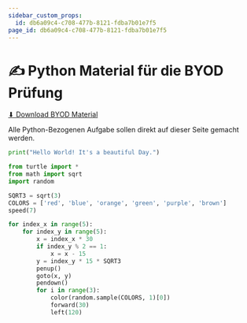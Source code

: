 ```yaml
---
sidebar_custom_props:
  id: db6a09c4-c708-477b-8121-fdba7b01e7f5
page_id: db6a09c4-c708-477b-8121-fdba7b01e7f5
---
```

# ✍️ Python Material für die BYOD Prüfung

<a href="https://ofi.gbsl.website/files/material_byod.zip">⬇ Download BYOD Material</a>

Alle Python-Bezogenen Aufgabe sollen direkt auf dieser Seite gemacht werden.

```py live_py title=hello__world.py id=4ceda0c5-4c49-457d-9839-80eeed8c100a
print("Hello World! It's a beautiful Day.")

```

```py live_py title=create__mesh.py id=fbcb116a-7d0c-4643-a160-728823d19262
from turtle import *
from math import sqrt
import random

SQRT3 = sqrt(3)
COLORS = ['red', 'blue', 'orange', 'green', 'purple', 'brown']
speed(7)

for index_x in range(5):
    for index_y in range(5):
        x = index_x * 30
        if index_y % 2 == 1:
            x = x - 15
        y = index_y * 15 * SQRT3
        penup()
        goto(x, y)
        pendown()
        for i in range(3):
            color(random.sample(COLORS, 1)[0])
            forward(30)
            left(120)

```

```py live_py title=klammern.py id=4f38b217-cd53-40a4-92ff-645bf19f44b4


```
